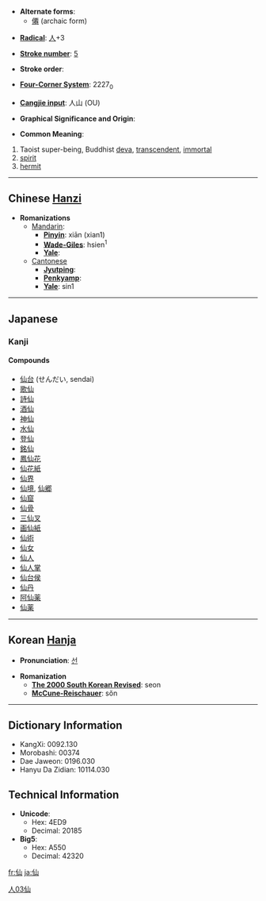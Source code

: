 * '''Alternate forms''':
** [[僊]] (archaic form)

* '''[[Wiktionary:Chinese radical index| Radical]]''': [[Wiktionary:Chinese radical index 人|人]]+3

* '''[[Wiktionary:Chinese total strokes index|Stroke number]]''': [[Wiktionary:Chinese total strokes index 5|5]]

* '''Stroke order''': 

* '''[[Wiktionary:Chinese four corner index|Four-Corner System]]''': 2227<sub>0</sub>

* '''[[Wiktionary:Chinese Cangjie index|Cangjie input]]''': 人山 (OU)

* '''Graphical Significance and Origin''': 

* '''Common Meaning''': 
#Taoist super-being, Buddhist [[deva]], [[transcendent]], [[immortal]]
#[[spirit]]
#[[hermit]]
----

== Chinese [[Hanzi]] ==

* '''Romanizations'''
** [[Mandarin]]:
*** '''[[Pinyin]]''': xiān (xian1)
*** '''[[Wade-Giles]]''': hsien<sup>1</sup>
*** '''[[Yale]]''': 
**[[Cantonese]]
***'''[[Jyutping]]''':
***'''[[Penkyamp]]''': 
***'''[[Yale]]''': sin1
 

----

== Japanese ==
===Kanji===
{{kanji|[[せん]] ([[sen]])|[[やまびと]] ([[yamabito]]), [[せんにん]] ([[sennin]]), [[せんと]] ([[sento]])}}
====Compounds====
*[[仙台]] (せんだい, sendai)
*[[歌仙]]
*[[詩仙]]
*[[酒仙]]
*[[神仙]]
*[[水仙]]
*[[登仙]]
*[[銘仙]]
*[[鳳仙花]]
*[[仙花紙]]
*[[仙界]]
*[[仙境]], [[仙郷]]
*[[仙窟]]
*[[仙骨]]
*[[三仙叉]]
*[[画仙紙]]
*[[仙術]]
*[[仙女]]
*[[仙人]]
*[[仙人掌]]
*[[仙台侯]]
*[[仙丹]]
*[[阿仙薬]]
*[[仙薬]]

----

== Korean [[Hanja]] ==

* '''Pronunciation''': [[선]]

* '''Romanization'''
** '''[[The 2000 South Korean Revised Romanization|The 2000 South Korean Revised]]''': seon
** '''[[McCune-Reischauer]]''': sŏn

----

== Dictionary Information ==

* KangXi: 0092.130
* Morobashi: 00374
* Dae Jaweon: 0196.030
* Hanyu Da Zidian: 10114.030

== Technical Information ==

* '''Unicode''':
** Hex: 4ED9
** Decimal: 20185
* '''Big5''':
** Hex: A550
** Decimal: 42320

[[Category:Japanese kanji|人03仙]]
[[fr:仙]]
[[ja:仙]]